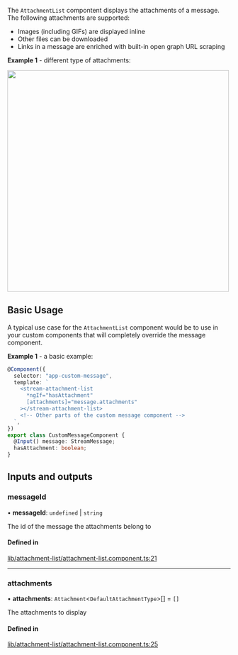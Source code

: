 
The `AttachmentList` compontent displays the attachments of a message. The following attachments are supported:

- Images (including GIFs) are displayed inline
- Other files can be downloaded
- Links in a message are enriched with built-in open graph URL scraping

**Example 1** - different type of attachments:

<img src={AttachmentsScreenshot} width="500" />

## Basic Usage

A typical use case for the `AttachmentList` component would be to use in your custom components that will completely override the message component.

**Example 1** - a basic example:

```typescript
@Component({
  selector: "app-custom-message",
  template: `
    <stream-attachment-list
      *ngIf="hasAttachment"
      [attachments]="message.attachments"
    ></stream-attachment-list>
    <!-- Other parts of the custom message component -->
  `,
})
export class CustomMessageComponent {
  @Input() message: StreamMessage;
  hasAttachment: boolean;
}
```

[//]: # "Start of generated content"
## Inputs and outputs 


### messageId

• **messageId**: `undefined` \| `string`

The id of the message the attachments belong to

#### Defined in

[lib/attachment-list/attachment-list.component.ts:21](https://github.com/GetStream/stream-chat-angular/blob/8645d7f/projects/stream-chat-angular/src/lib/attachment-list/attachment-list.component.ts#L21)

___

### attachments

• **attachments**: `Attachment`<`DefaultAttachmentType`\>[] = `[]`

The attachments to display

#### Defined in

[lib/attachment-list/attachment-list.component.ts:25](https://github.com/GetStream/stream-chat-angular/blob/8645d7f/projects/stream-chat-angular/src/lib/attachment-list/attachment-list.component.ts#L25)

[//]: # "End of generated content"
